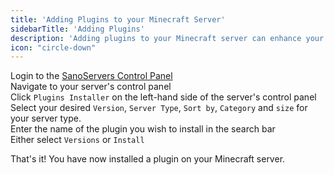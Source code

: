 ```yaml
---
title: 'Adding Plugins to your Minecraft Server'
sidebarTitle: 'Adding Plugins'
description: 'Adding plugins to your Minecraft server can enhance your gameplay experience. In this guide, we will show you how to add mods to your Minecraft server.'
icon: "circle-down"
---
```


Login to the [SanoServers Control Panel](https://panel.sanoservers.com/)<br/>
Navigate to your server's control panel<br/>
Click ``Plugins Installer`` on the left-hand side of the server's control panel<br/>
Select your desired ``Version``, ``Server Type``, ``Sort by``, ``Category`` and ``size`` for your server type.<br/>
Enter the name of the plugin you wish to install in the search bar<br/>
Either select ``Versions`` or ``Install``<br/>

That's it! You have now installed a plugin on your Minecraft server.
